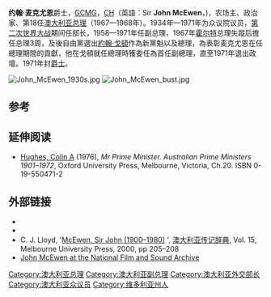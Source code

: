 {{expand|time=2013-08-02T01:27:32+00:00}}
{{noteTA
|1=zh-cn:澳大利亚;zh-tw:澳洲;zh-hk:澳洲
}}
{{Infobox Prime Minister
|honorific-prefix = [[非常尊敬的|非常尊敬的]]
|name=约翰·麦克尤恩 爵士<br />Sir John McEwen
|honorific-suffix = {{post-nominals|country=GBR|GCMG|CH}}
|image         =  Sir John McEwen.jpg
|order         = {{Flagicon|AUS}} 第18任[[澳大利亚总理|澳大利亚总理]]
|term_start    = 1967年12月19日
|term_end      = 1968年1月10日
|monarch       = [[伊丽莎白二世|伊丽莎白二世]]
|governor-general = [[理查德·凯西_(凯西男爵)|凯西勋爵]] (Lord Casey)
|predecessor   = [[哈罗德·霍尔特|哈罗德·霍尔特]]
|successor     = [[约翰·戈顿|约翰·戈顿]]
|office2       = [[澳大利亚副总理|澳大利亚副总理]]
|term_start2   = 1968年1月10日
|term_end2     = 1971年2月5日
|primeminister2= [[约翰·戈顿|约翰·戈顿]]
|predecessor2  = 新职务
|successor2    = [[道格·安东尼|道格·安东尼]] (Doug Anthony)
|office3       = [[澳大利亚议会|澳大利亚议会]][[因代_(澳大利亞國會選區)|英迪选区]]议员
|predecessor3   = [[威廉·哈钦森_(澳大利亚政治家)|威廉·哈钦森]] (William Hutchinson)
|successor3     = [[威廉·博斯托克|威廉·博斯托克]] (William Bostock)
|term_start3 = 1937年10月23日
|term_end3   = 1949年12月10日
|office4       = [[澳大利亚议会|澳大利亚议会]][[墨累_(澳大利亞國會選區)|墨累选区]]议员
|predecessor4   = ''席位建立''
|successor4     = [[布鲁斯·劳埃德|布鲁斯·劳埃德]] (Bruce Lloyd)
|term_start4 = 1949年12月10日
|term_end4    = 1971年3月20日
|birth_date    = {{birth date|1900|3|29|df=y}}
|birth_place   = {{AUS}}[[维多利亚州|维多利亚州]][[奇尔特恩_(澳大利亚)|奇尔特恩]]
|death_date    = {{death date and age|1980|11|20|1900|3|29|df=y}}
|death_place   = {{AUS}}[[维多利亚州|维多利亚州]][[墨尔本|墨尔本]]
|resting_place = {{AUS}}[[维多利亚州|维多利亚州]][[墨尔本|墨尔本]]{{link-en|斯普林韦尔公墓|Springvale Botanical Cemetery}}
|party         = [[澳大利亚国家党|澳洲乡村党]]
|spouse        = {{marriage|安妮·米尔斯·麦克劳德（Anne Mills McLeod）<br />|1921|1967|reason=死亡}}<br/>{{marriage|玛丽·艾琳·伯恩（Mary Eileen Byrne）|1968}}
}}

'''约翰·麦克尤恩'''爵士，[[聖米迦勒及聖喬治勳章|GCMG]]，[[名譽勳位|CH]]（英語：Sir '''John McEwen'''，{{bd|1900年|3月29日|1980年|11月20日|}})，农场主、政治家、第18任[[澳大利亚总理|澳大利亚总理]]（1967—1968年）。1934年—1971年为众议院议员，[[第二次世界大战|第二次世界大战]]期间任部长，1958—1971年任副总理，1967年[[哈罗德·霍尔特|霍尔特]]总理失蹤后擔任总理3周，及後自由黨選出[[約翰·戈頓|約翰·戈頓]]作為新黨魁以及總理，為表彰麦克尤恩在任總理期間的貢獻，他在戈頓就任總理時獲委任為首任副總理，直至1971年退出政壇。1971年封[[爵士|爵士]]。

[[File:John_McEwen_1930s.jpg|thumb]]
[[Image:John_McEwen_bust.jpg|thumb]]

==参考==
{{reflist}}

==延伸阅读==
*[[科林·休斯|Hughes, Colin A]] (1976), ''Mr Prime Minister. Australian Prime Ministers 1901–1972'', Oxford University Press, Melbourne, Victoria, Ch.20. ISBN 0-19-550471-2

==外部链接==
{{Commons category|John McEwen}}
*{{cite web |title=John McEwen |url=http://primeministers.naa.gov.au/primeministers/mcewen/ |work=Australia's Prime Ministers |publisher=[[澳大利亚国家档案馆|澳大利亚国家档案馆]] |accessdate=2010年6月9日 |archive-url=https://web.archive.org/web/20101124031514/http://primeministers.naa.gov.au/primeministers/mcewen/ |archive-date=2010年11月24日 |dead-url=yes }}
*{{cite web |title=Prime Ministers of Australia: John McEwen |publisher=[[澳大利亚国家博物馆|澳大利亚国家博物馆]] |url=http://www.nma.gov.au/primeministers/john_mcewen |accessdate=2010年6月9日 |archive-date=2018年10月4日 |archive-url=https://web.archive.org/web/20181004085146/http://www.nma.gov.au/primeministers/john_mcewen |dead-url=no }}
* C. J. Lloyd, '[http://www.adb.online.anu.edu.au/biogs/A150245b.htm McEwen, Sir John (1900–1980)] {{Wayback|url=http://www.adb.online.anu.edu.au/biogs/A150245b.htm |date=20060619150150 }}', [[澳大利亚传记辞典|澳大利亚传记辞典]], Vol. 15, Melbourne University Press, 2000, pp 205–208
*[http://colsearch.nfsa.afc.gov.au/nfsa/search/display/display.w3p;adv=yes;group=;groupequals=;holdingType=;page=0;parentid=;query=Number%3A355187;querytype=;rec=0;resCount=10 John McEwen at the National Film and Sound Archive]{{Dead link|date=2019年11月 |bot=InternetArchiveBot |fix-attempted=yes }}

{{s-start}}
{{s-par|au}}
{{s-bef|before=[[威廉·希尔_(澳大利亚政治家)|威廉·希尔]]<br />(William Hill)}}
{{s-ttl|title={{link-en|伊丘卡选区|Division of Echuca|伊丘卡选区议员}}|years=1934–1937}}
{{s-non|reason=选区废除}}
{{s-bef|before=[[威廉·哈钦森_(澳大利亚政治家)|威廉·哈钦森]]<br />(William Hutchinson)}}
{{s-ttl|title=[[因代_(澳大利亞國會選區)|英迪选区议员]]|years=1937–1949}}
{{s-aft|after=[[比尔·博斯托克|比尔·博斯托克]]<br />(Bill Bostock)}}
{{s-new|division}}
{{s-ttl|title=[[墨累_(澳大利亞國會選區)|墨累选区议员]]|years=1949–1971}}
{{s-aft|after=[[布鲁斯·劳埃德|布鲁斯·劳埃德]]<br />(Bruce Lloyd)}}
{{succession box  |before=[[埃迪·沃德|埃迪·沃德]]<br />[[罗伯特·孟席斯|罗伯特·孟席斯]]<br />[[乔·克拉克_(澳大利亚政治家)|约瑟夫·克拉克]] |title={{link-en|众议院之父|Father of the Australian House of Representatives}}|years=1969–1971 |after=[[亚瑟·卡尔韦尔|亚瑟·卡尔韦尔]]}}
{{s-off}}
{{s-bef|before=[[托马斯·帕特森|托马斯·帕特森]]<br />(Thomas Paterson)}}
{{s-ttl|title= [[澳大利亚家庭事务部|内政部长]] |years=1937–1939}}
{{s-aft|after=[[哈利·弗尔|哈利·弗尔]]<br />(Harry Foll)}}
{{succession box |title= [[澳大利亚外交部|对外事务部长]] |years=1940 | before=[[亨利·古力特|亨利·古力特爵士]]<br />(Henry Gullett) |after=[[弗雷德里克·斯图尔特_(澳大利亚政治家)|弗雷德里克·斯图尔特]]<br />(Frederick Stewart)}}
{{succession box |before=[[亚瑟·法登|亚瑟·法登]] |title=[[澳大利亚国防部|空军部长]]<br />{{link-en|民航部长|Minister for Infrastructure, Transport, Regional Development and Local Government (Australia)}} |years=1940–1941 |after=[[亚瑟·德拉克福德|亚瑟·德拉克福德]]<br />(Arthur Drakeford)}}
{{succession box |before=[[雷金纳德·波拉德_(政治家)|雷金纳德·波拉德]]<br />(Reg Pollard) |title={{link-en|商务和农业部长|Minister for Agriculture, Fisheries and Forestry (Australia)}} |years=1949–1956|after=[[威廉·麦克马洪|威廉·麦克马洪]] }}
{{succession box  |title={{link-en|贸易和工业部长|Minister for Trade (Australia)}}|years=1956–1971 | before=[[尼尔·奥沙利文|尼尔·奥沙利文]]<br />(Neil O'Sullivan) | after=[[道格·安东尼|道格·安东尼]] }}
{{s-bef|before=[[哈罗德·霍尔特|哈罗德·霍尔特]]}}
{{s-ttl|title=[[澳大利亚总理|澳大利亚总理]]|years=1967–1968}}
{{s-aft|after=[[约翰·戈顿|约翰·戈顿]]}}
{{s-new}}
{{s-ttl|title=[[澳大利亚副总理|澳大利亚副总理]]|years=1968–1971}}
{{s-aft|after=[[道格·安东尼|道格·安东尼]]}}
{{s-ppo}}
{{s-bef|before=[[亚瑟·法登|亚瑟·法登]]}}
{{s-ttl|title=[[澳大利亚国家党|乡村党领袖]]|years=1958–1971}}
{{s-aft|after=[[道格·安东尼|道格·安东尼]]}}
{{S-bef| before=[[亚瑟·法登|亚瑟·法登]] }}
{{S-ttl| title=乡村党副领袖 | years=1943–1958}}
{{S-aft| after=[[查尔斯·戴维森_(政治家)|查尔斯·戴维森]] }}
{{S-end}}

{{AustraliaPM}}
{{冷戰相關人物}}

{{Authority control}}

{{DEFAULTSORT:McEwen, John}}
[[Category:澳大利亚总理|Category:澳大利亚总理]]
[[Category:澳大利亚副总理|Category:澳大利亚副总理]]
[[Category:澳大利亚外交部长|Category:澳大利亚外交部长]]
[[Category:澳大利亚众议员|Category:澳大利亚众议员]]
[[Category:维多利亚州人|Category:维多利亚州人]]